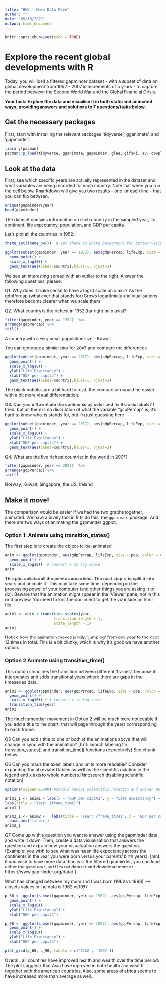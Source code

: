 ```yaml
---
title: "HW5 - Make Data Move"
author: ""
date: "05/10/2020"
output: html_document
---
```


```r
knitr::opts_chunk$set(echo = TRUE)
```

#  Explore the recent global developments with R
Today, you will load a filtered gapminder dataset -  with a subset of data on global development from 1952 - 2007 in increments of 5 years - to capture the period between the Second World War and the Global Financial Crisis. 

**Your task: Explore the data and visualise it in both static and animated ways, providing answers and solutions to 7 questions/tasks below.**

## Get the necessary packages
First, start with installing the relevant packages 'tidyverse', 'gganimate', and 'gapminder'.

```r
library(pacman)
pacman::p_load(tidyverse, gganimate, gapminder, glue, gifski, av, cowplot)
```

## Look at the data
First, see which specific years are actually represented in the dataset and what variables are being recorded for each country. Note that when you run the cell below, Rmarkdown will give you two results - one for each line - that you can flip between.
```r
unique(gapminder$year)
head(gapminder)
```
The dataset contains information on each country in the sampled year, its continent, life expectancy, population, and GDP per capita.

Let's plot all the countries in 1952.
```r
theme_set(theme_bw())  # set theme to white background for better visibility

ggplot(subset(gapminder, year == 1952), aes(gdpPercap, lifeExp, size = pop)) +
  geom_point() +
  scale_x_log10() +
  geom_text(aes(label=country),hjust=1, vjust=2)


```
We see an interesting spread with an outlier to the right. Answer the following questions, please:

Q1. Why does it make sense to have a log10 scale on x axis?
As the gdpPercap (what ever that stands for) Grows logaritmicly and viualisations therefore become clearer when we scale them

Q2. What country is the richest in 1952 (far right on x axis)? 
```r
filter(gapminder, year == 1952)  %>%
arrange(gdpPercap) %>% 
tail()
```
A country with a very small population size - Kuwait

You can generate a similar plot for 2007 and compare the differences
```r
ggplot(subset(gapminder, year == 2007), aes(gdpPercap, lifeExp, size = pop)) +
  geom_point() +
  scale_x_log10() + 
  ylab("Life Expectancy") +
  xlab("GDP per capita") +
  geom_text(aes(label=country),hjust=1, vjust=2)
```
The black bubbles are a bit hard to read, the comparison would be easier with a bit more visual differentiation.

Q3. Can you differentiate the continents by color and fix the axis labels?
I tried, but as there is no discribtion of what the variable "gdpPercap" is, it's hard to know what is stands for, but I'm just guessing here
```r
ggplot(subset(gapminder, year == 2007), aes(gdpPercap, lifeExp, size = pop, color = continent)) +
  geom_point() +
  scale_x_log10() + 
  ylab("Life Expectancy") +
  xlab("GDP per capita") +
  geom_text(aes(label=country),hjust=1, vjust=2)
```


Q4. What are the five richest countries in the world in 2007?
```r
filter(gapminder, year == 2007)  %>%
arrange(gdpPercap) %>% 
tail()
```
Norway, Kuwait, Singapore, the US, Ireland


##  Make it move!

The comparison would be easier if we had the two graphs together, animated. We have a lovely tool in R to do this: the `gganimate` package. And there are two ways of animating the gapminder ggplot.

### Option 1: Animate using transition_states() 

The first step is to create the object-to-be-animated
```r
anim <- ggplot(gapminder, aes(gdpPercap, lifeExp, size = pop, color = continent)) +
  geom_point() +
  scale_x_log10()  # convert x to log scale
anim
```

This plot collates all the points across time. The next step is to split it into years and animate it. This may take some time, depending on the processing power of your computer (and other things you are asking it to do). Beware that the animation might appear in the 'Viewer' pane, not in this rmd preview. You need to knit the document to get the viz inside an html file.

```r
anim1 <- anim + transition_states(year, 
                      transition_length = 1,
                      state_length = 1)
anim1
```
Notice how the animation moves jerkily, 'jumping' from one year to the next 12 times in total. This is a bit clunky, which is why it's good we have another option. 


### Option 2 Animate using transition_time()
This option smoothes the transition between different 'frames', because it interpolates and adds transitional years where there are gaps in the timeseries data.

```r

anim2 <- ggplot(gapminder, aes(gdpPercap, lifeExp, size = pop, color = continent)) +
  geom_point() +
  scale_x_log10() + # convert x to log scale
  transition_time(year)
anim2
```

The much smoother movement in Option 2 will be much more noticeable if you add a title to the chart, that will page through the years corresponding to each frame.


Q5 Can you add a title to one or both of the animations above that will change 
 in sync with the animation? [hint: search labeling for transition_states() and transition_time() functions respectively]
 See chunk below
 
 Q6 Can you made the axes' labels and units more readable? Consider expanding the abreviated lables as well as the scientific notation in the legend and x axis to whole numbers.[hint:search disabling scientific notation]
```r
options(scipen=10000) #should remove scientific notation and answer Q6 - i think scipen = just has to be a high enough number

anim1_1 <- anim1 + labs(x = "GDP per capita", y = "Life expectancy") + transition_time(year) +
labs(title = "Year: {frame_time}")
anim1_1

anim2_1 <- anim2 +   labs(title = 'Year: {frame_time}', x = 'GDP per capita', y = 'life expectancy') +
  ease_aes('linear')
anim2_1
```
 

Q7 Come up with a question you want to answer using the gapminder data and write it down. Then, create a data visualisation that answers the question and explain how your visualization answers the question. (Example: you wish to see what was mean life expectancy across the continents in the year you were born versus your parents' birth years). [hint: if you wish to have more data than is in the filtered gapminder, you can load either the `gapminder_unfiltered` dataset and download more at https://www.gapminder.org/data/ ]

What has changed between my mom and I was born (1960 vs 1998) --> closets values in the data is 1962 vs1997
```r

p_60 <- ggplot(subset(gapminder, year == 1962), aes(gdpPercap, lifeExp, size = pop, color = continent)) +
  geom_point() +
  scale_x_log10() + 
  ylab("Life Expectancy") +
  xlab("GDP per capita") 

p_98 <- ggplot(subset(gapminder, year == 1997), aes(gdpPercap, lifeExp, size = pop, color = continent)) +
  geom_point() +
  scale_x_log10() + 
  ylab("Life Expectancy") +
  xlab("GDP per capita") 

plot_grid(p_60, p_98, labels = c('1962', '1997'))
```
Overall, all countires have improved health and wealth over the time period. The plot suggests that Asia have inproved in both health and wealth together with the american countries. Also, some areas of africa seems to have increased more than average as well.

